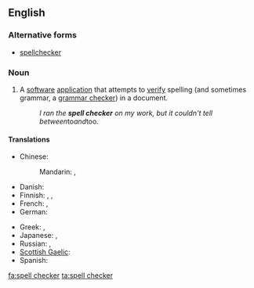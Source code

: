 ==English==
{{wikipedia}}

===Alternative forms===
* [[spellchecker]]

===Noun===
{{en-noun|sg=[[spell]] [[checker]]}}

# A [[software]] [[application]] that attempts to [[verify]] spelling (and sometimes grammar, a [[grammar checker]]) in a document.
#: ''I ran the '''spell checker''' on my work, but it couldn't tell between ''to'' and ''too''.''

====Translations====
{{trans-top|software application}}
* Chinese:
*: Mandarin: {{t|zh|拼寫檢查|sc=Hani}}, {{t|zh|拼写检查|tr=pīnxiě jiǎnchá|sc=Hani}}
* Danish: {{t|da|stavekontrol|c}}
* Finnish: {{t|fi|oikoluku}}, {{t|fi|oikolukuohjelma}}, {{t|fi|oikeinkirjoituksen tarkistin}}
* French: {{t|fr|correcteur orthographique|m}}, {{t|fr|vérificateur orthographique|m}}
* German: {{t|de|Rechtschreibprüfung|f}}
{{trans-mid}}
* Greek: {{t|el|ορθογράφος|m|tr=orthográphos|sc=Grek}}, {{t|el|διορθωτής|m|tr=diorthotís|sc=Grek}}
* Japanese: {{t|ja|スペルチェッカ|tr=superuchekka|sc=Jpan}}, {{t|ja|スペルチェッカー|tr=superuchekkā|sc=Jpan}}
* Russian: {{t|ru|программа проверки орфографии|f|tr=prográmma provérki orfográfii|sc=Cyrl}}, {{t|ru|проверка орфографии|f|tr=provérka orfográfii|sc=Cyrl}}
* [[Scottish Gaelic]]: {{t|gd|dearbhair-litreachaidh|m}}
* Spanish: {{t|es|corrector ortográfico|m}}
{{trans-bottom}}

[[fa:spell checker]]
[[ta:spell checker]]